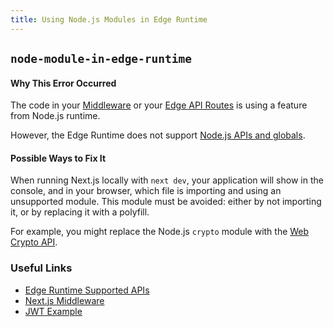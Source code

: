 ```yaml
---
title: Using Node.js Modules in Edge Runtime
---
```


## `node-module-in-edge-runtime`

#### Why This Error Occurred

The code in your [Middleware](/docs/pages/building-your-application/routing/middleware) or your [Edge API Routes](/docs/pages/building-your-application/routing/api-routes) is using a feature from Node.js runtime.

However, the Edge Runtime does not support [Node.js APIs and globals](/docs/pages/api-reference/edge#unsupported-apis).

#### Possible Ways to Fix It

When running Next.js locally with `next dev`, your application will show in the console, and in your browser, which file is importing and using an unsupported module. This module must be avoided: either by not importing it, or by replacing it with a polyfill.

For example, you might replace the Node.js `crypto` module with the [Web Crypto API](https://developer.mozilla.org/en-US/docs/Web/API/Web_Crypto_API).

### Useful Links

- [Edge Runtime Supported APIs](/docs/pages/api-reference/edge)
- [Next.js Middleware](/docs/pages/building-your-application/routing/middleware)
- [JWT Example](https://vercel.com/templates/next.js/jwt-authentication)
